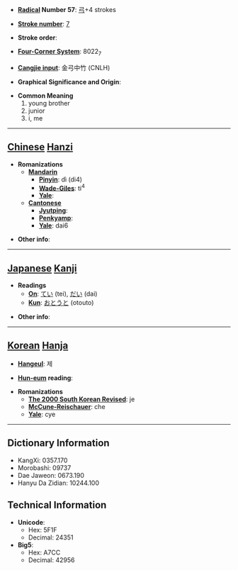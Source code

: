 * '''[[Wiktionary:Chinese radical index| Radical]] Number 57''': [[Wiktionary:Chinese radical index 弓|弓]]+4 strokes

* '''[[Wiktionary:Chinese total strokes index|Stroke number]]''': [[Wiktionary:Chinese total strokes index 7|7]]

* '''Stroke order''': 

* '''[[Wiktionary:Chinese four corner index|Four-Corner System]]''': 8022<sub>7</sub>

* '''[[Wiktionary:Chinese Cangjie index|Cangjie input]]''': 金弓中竹 (CNLH)

* '''Graphical Significance and Origin''': 

* '''Common Meaning'''
*#young brother
*# junior
*# i, me


----

== [[Chinese]] [[Hanzi]] ==

* '''Romanizations'''
** '''[[Mandarin]]'''
*** '''[[Pinyin]]''': dì (di4)
*** '''[[Wade-Giles]]''': ti<sup>4</sup>
*** '''[[Yale]]''': 
** '''[[Cantonese]]'''
*** '''[[Jyutping]]''':
*** '''[[Penkyamp]]''': 
*** '''[[Yale]]''': dai6

* '''Other info''': 

----

== [[Japanese]] [[Kanji]] ==

* '''Readings'''
** '''[[On]]''': [[てい]] (tei), [[だい]] (dai)
** '''[[Kun]]''': [[おとうと]] (otouto)

* '''Other info''':  

----

== [[Korean]] [[Hanja]] ==

* '''[[Hangeul]]''': 제

* '''[[Hun-eum]] reading''': 

* '''Romanizations'''
** '''[[The 2000 South Korean Revised Romanization|The 2000 South Korean Revised]]''': je
** '''[[McCune-Reischauer]]''': che
** '''[[Yale]]''': cye

----

== Dictionary Information ==

* KangXi: 0357.170
* Morobashi: 09737
* Dae Jaweon: 0673.190
* Hanyu Da Zidian: 10244.100

== Technical Information ==

* '''Unicode''':
** Hex: 5F1F
** Decimal: 24351
* '''Big5''':
** Hex: A7CC
** Decimal: 42956